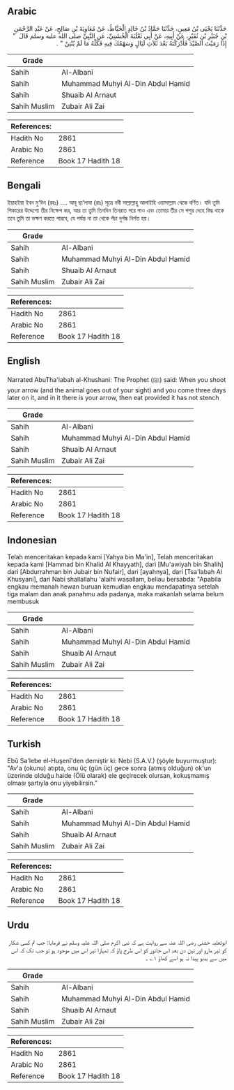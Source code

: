 ## Arabic


<div dir="rtl" lang="ar" style={{fontSize:'larger',backgroundColor:'#f8f9fa',padding:20}}>
حَدَّثَنَا يَحْيَى بْنُ مَعِينٍ، حَدَّثَنَا حَمَّادُ بْنُ خَالِدٍ الْخَيَّاطُ، عَنْ مُعَاوِيَةَ بْنِ صَالِحٍ، عَنْ عَبْدِ الرَّحْمَنِ بْنِ جُبَيْرِ بْنِ نُفَيْرٍ، عَنْ أَبِيهِ، عَنْ أَبِي ثَعْلَبَةَ الْخُشَنِيِّ، عَنِ النَّبِيِّ صلى الله عليه وسلم قَالَ ‏ "‏ إِذَا رَمَيْتَ الصَّيْدَ فَأَدْرَكْتَهُ بَعْدَ ثَلاَثِ لَيَالٍ وَسَهْمُكَ فِيهِ فَكُلْهُ مَا لَمْ يُنْتِنْ ‏"‏ ‏.‏
</div>
<div style={{backgroundColor:'#f8f9fa',padding:20, marginBottom: 10}}><table> <thead> <tr> <th>Grade</th> <th></th> </tr> </thead> <tbody> <tr><td>Sahih</td><td>Al-Albani</td></tr><tr><td>Sahih</td><td>Muhammad Muhyi Al-Din Abdul Hamid</td></tr><tr><td>Sahih</td><td>Shuaib Al Arnaut</td></tr><tr><td>Sahih Muslim</td><td>Zubair Ali Zai</td></tr></tbody></table><table> <thead> <tr> <th>References:</th> <th></th> </tr> </thead> <tbody><tr><td>Hadith No</td><td>2861</td></tr><tr><td>Arabic No</td><td>2861</td></tr><tr><td>Reference</td><td>Book 17 Hadith 18</td></tr></tbody></table></div>

## Bengali


<div dir="ltr" lang="bn" style={{fontSize:'larger',backgroundColor:'#f8f9fa',padding:20}}>
ইয়াহইয়া ইবন মু‘ঈন (রহঃ) .... আবূ ছা‘লাবা (রাঃ) সূত্রে নবী সাল্লাল্লাহু আলাইহি ওয়াসাল্লাম থেকে বর্ণিত। যদি তুমি শিকারের উদ্দেশ্যে তীর নিক্ষেপ কর, আর তা তুমি তিনদিন তিনরাত পরে পাও এবং তোমার তীর সে পশুর দেহে বিদ্ধ থাকে তবে তুমি তা ভক্ষণ করতে পারবে, যে পর্যন্ত না তা থেকে পঁচা দুর্গন্ধ নির্গত হয়।
</div>
<div style={{backgroundColor:'#f8f9fa',padding:20, marginBottom: 10}}><table> <thead> <tr> <th>Grade</th> <th></th> </tr> </thead> <tbody> <tr><td>Sahih</td><td>Al-Albani</td></tr><tr><td>Sahih</td><td>Muhammad Muhyi Al-Din Abdul Hamid</td></tr><tr><td>Sahih</td><td>Shuaib Al Arnaut</td></tr><tr><td>Sahih Muslim</td><td>Zubair Ali Zai</td></tr></tbody></table><table> <thead> <tr> <th>References:</th> <th></th> </tr> </thead> <tbody><tr><td>Hadith No</td><td>2861</td></tr><tr><td>Arabic No</td><td>2861</td></tr><tr><td>Reference</td><td>Book 17 Hadith 18</td></tr></tbody></table></div>

## English


<div dir="ltr" lang="en" style={{fontSize:'larger',backgroundColor:'#f8f9fa',padding:20}}>
Narrated AbuTha'labah al-Khushani: The Prophet (ﷺ) said: When you shoot your arrow (and the animal goes out of your sight) and you come three days later on it, and in it there is your arrow, then eat provided it has not stench
</div>
<div style={{backgroundColor:'#f8f9fa',padding:20, marginBottom: 10}}><table> <thead> <tr> <th>Grade</th> <th></th> </tr> </thead> <tbody> <tr><td>Sahih</td><td>Al-Albani</td></tr><tr><td>Sahih</td><td>Muhammad Muhyi Al-Din Abdul Hamid</td></tr><tr><td>Sahih</td><td>Shuaib Al Arnaut</td></tr><tr><td>Sahih Muslim</td><td>Zubair Ali Zai</td></tr></tbody></table><table> <thead> <tr> <th>References:</th> <th></th> </tr> </thead> <tbody><tr><td>Hadith No</td><td>2861</td></tr><tr><td>Arabic No</td><td>2861</td></tr><tr><td>Reference</td><td>Book 17 Hadith 18</td></tr></tbody></table></div>

## Indonesian


<div dir="ltr" lang="id" style={{fontSize:'larger',backgroundColor:'#f8f9fa',padding:20}}>
Telah menceritakan kepada kami [Yahya bin Ma'in], Telah menceritakan kepada kami [Hammad bin Khalid Al Khayyath], dari [Mu'awiyah bin Shalih] dari [Abdurrahman bin Jubair bin Nufair], dari [ayahnya], dari [Tsa'labah Al Khusyani], dari Nabi shallallahu 'alaihi wasallam, beliau bersabda: "Apabila engkau memanah hewan buruan kemudian engkau mendapatinya setelah tiga malam dan anak panahmu ada padanya, maka makanlah selama belum membusuk
</div>
<div style={{backgroundColor:'#f8f9fa',padding:20, marginBottom: 10}}><table> <thead> <tr> <th>Grade</th> <th></th> </tr> </thead> <tbody> <tr><td>Sahih</td><td>Al-Albani</td></tr><tr><td>Sahih</td><td>Muhammad Muhyi Al-Din Abdul Hamid</td></tr><tr><td>Sahih</td><td>Shuaib Al Arnaut</td></tr><tr><td>Sahih Muslim</td><td>Zubair Ali Zai</td></tr></tbody></table><table> <thead> <tr> <th>References:</th> <th></th> </tr> </thead> <tbody><tr><td>Hadith No</td><td>2861</td></tr><tr><td>Arabic No</td><td>2861</td></tr><tr><td>Reference</td><td>Book 17 Hadith 18</td></tr></tbody></table></div>

## Turkish


<div dir="ltr" lang="tr" style={{fontSize:'larger',backgroundColor:'#f8f9fa',padding:20}}>
Ebû Sa'lebe el-Huşenî'den demiştir ki: Nebi (S.A.V.) (şöyle buyurmuştur): "Av'a (okunu) atıpta, onu üç (gün üç) gece sonra (atmış olduğun) ok'un üzerinde olduğu haide (Ölü olarak) ele geçirecek olursan, kokuşmamış olması şartıyla onu yiyebilirsin.”
</div>
<div style={{backgroundColor:'#f8f9fa',padding:20, marginBottom: 10}}><table> <thead> <tr> <th>Grade</th> <th></th> </tr> </thead> <tbody> <tr><td>Sahih</td><td>Al-Albani</td></tr><tr><td>Sahih</td><td>Muhammad Muhyi Al-Din Abdul Hamid</td></tr><tr><td>Sahih</td><td>Shuaib Al Arnaut</td></tr><tr><td>Sahih Muslim</td><td>Zubair Ali Zai</td></tr></tbody></table><table> <thead> <tr> <th>References:</th> <th></th> </tr> </thead> <tbody><tr><td>Hadith No</td><td>2861</td></tr><tr><td>Arabic No</td><td>2861</td></tr><tr><td>Reference</td><td>Book 17 Hadith 18</td></tr></tbody></table></div>

## Urdu


<div dir="rtl" lang="ur" style={{fontSize:'larger',backgroundColor:'#f8f9fa',padding:20}}>
ابوثعلبہ خشنی رضی اللہ عنہ سے روایت ہے کہ نبی اکرم صلی اللہ علیہ وسلم نے فرمایا: جب تم کسی شکار کو تیر مارو اور تین دن بعد اس جانور کو اس طرح پاؤ کہ تمہارا تیر اس میں موجود ہو تو جب تک کہ اس میں سے بدبو پیدا نہ ہو اسے کھاؤ ۱؎ ۔
</div>
<div style={{backgroundColor:'#f8f9fa',padding:20, marginBottom: 10}}><table> <thead> <tr> <th>Grade</th> <th></th> </tr> </thead> <tbody> <tr><td>Sahih</td><td>Al-Albani</td></tr><tr><td>Sahih</td><td>Muhammad Muhyi Al-Din Abdul Hamid</td></tr><tr><td>Sahih</td><td>Shuaib Al Arnaut</td></tr><tr><td>Sahih Muslim</td><td>Zubair Ali Zai</td></tr></tbody></table><table> <thead> <tr> <th>References:</th> <th></th> </tr> </thead> <tbody><tr><td>Hadith No</td><td>2861</td></tr><tr><td>Arabic No</td><td>2861</td></tr><tr><td>Reference</td><td>Book 17 Hadith 18</td></tr></tbody></table></div>